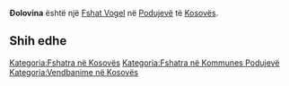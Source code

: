 {{Fshat në Kosovës
 | Emri                = Ðolovina
| srp_N_name = Ðolovina
| srp_N_FULL_NAME_RO = Ðolovina
| srp_N_FULL_NAME_ND_RO = Dolovina
| srp_N_SORT_NAME_RG = DOLOVINA
| srp_N_FULL_NAME_RG = Ðolovina
| srp_N_FULL_NAME_ND_RG = Dolovina

 | Emri (Rasa dhanore) = 
 | Figura              = 
 | Shteti              = Kosovo
 | Komuna              = Podujevë
 | Kodi postar         = 
 | Sipërfaqja          = 

 | Popullsia           = 

 | Regj. i popullsisë  = 
 | Dend. e popullsisë  = 
 | Faqja zyrtare       = 
 <!--- Koordinatat ----> 
 | Gjerësia            = 42.823711
 | Gjatësia            = 21.341455
 | Lartësia            = 
}}
'''Ðolovina''' është një [[Fshat Vogel]] në [[Podujevë]] të [[Kosovës]].

<!-- == Gjeografia == -->
<!-- == Historia == -->
<!-- == Demografia == -->
== Shih edhe ==
{{Komuna Podujevë}}
{{Kosovo-Administrata-Cung}}

[[Kategoria:Fshatra në Kosovës]]
[[Kategoria:Fshatra në Kommunes Podujevë]]
[[Kategoria:Vendbanime në Kosovës]]